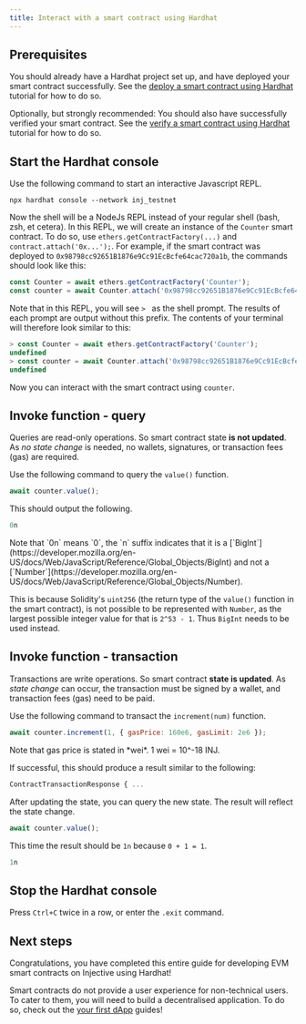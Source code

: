 ```yaml
---
title: Interact with a smart contract using Hardhat
---
```


## Prerequisites

You should already have a Hardhat project set up, and have deployed your smart contract successfully.
See the [deploy a smart contract using Hardhat](./deploy-hardhat/) tutorial for how to do so.

Optionally, but strongly recommended: You should also have successfully verified your smart contract.
See the [verify a smart contract using Hardhat](./verify-hardhat/) tutorial for how to do so.

## Start the Hardhat console

Use the following command to start an interactive Javascript REPL.

```shell
npx hardhat console --network inj_testnet
```

Now the shell will be a NodeJs REPL instead of your regular shell (bash, zsh, et cetera).
In this REPL, we will create an instance of the `Counter` smart contract.
To do so, use `ethers.getContractFactory(...)` and `contract.attach('0x...');`.
For example, if the smart contract was deployed to `0x98798cc92651B1876e9Cc91EcBcfe64cac720a1b`, the commands should look like this:

```js
const Counter = await ethers.getContractFactory('Counter');
const counter = await Counter.attach('0x98798cc92651B1876e9Cc91EcBcfe64cac720a1b');
```

Note that in this REPL, you will see `> ` as the shell prompt.
The results of each prompt are output without this prefix.
The contents of your terminal will therefore look similar to this:

```js
> const Counter = await ethers.getContractFactory('Counter');
undefined
> const counter = await Counter.attach('0x98798cc92651B1876e9Cc91EcBcfe64cac720a1b');
undefined
```

Now you can interact with the smart contract using `counter`.

## Invoke function - query

Queries are read-only operations.
So smart contract state **is not updated**.
As *no state change* is needed, no wallets, signatures, or transaction fees (gas) are required.

Use the following command to query the `value()` function.

```js
await counter.value();
```

This should output the following.

```js
0n
```

<Callout icon="info" color="#07C1FF" iconType="regular">
Note that `0n` means `0`, the `n` suffix indicates that it is
a [`BigInt`](https://developer.mozilla.org/en-US/docs/Web/JavaScript/Reference/Global_Objects/BigInt)
and not a [`Number`](https://developer.mozilla.org/en-US/docs/Web/JavaScript/Reference/Global_Objects/Number).

This is because Solidity's `uint256` (the return type of the `value()` function in the smart contract),
is not possible to be represented with `Number`,
as the largest possible integer value for that is `2^53 - 1`.
Thus `BigInt` needs to be used instead.
</Callout>

## Invoke function - transaction

Transactions are write operations.
So smart contract **state is updated**.
As *state change* can occur, the transaction must be signed by a wallet, and transaction fees (gas) need to be paid.

Use the following command to transact the `increment(num)` function.

```js
await counter.increment(1, { gasPrice: 160e6, gasLimit: 2e6 });
```
<Callout icon="info" color="#07C1FF" iconType="regular">
Note that gas price is stated in *wei*.
1 wei = 10^-18 INJ.
</Callout>

If successful, this should produce a result similar to the following:

```js
ContractTransactionResponse { ...
```

After updating the state, you can query the new state.
The result will reflect the state change.

```js
await counter.value();
```

This time the result should be `1n` because `0 + 1 = 1`.

```js
1n
```

## Stop the Hardhat console

Press `Ctrl+C` twice in a row, or enter the `.exit` command.

## Next steps

Congratulations, you have completed this entire guide for developing EVM smart contracts on Injective using Hardhat!

Smart contracts do not provide a user experience for non-technical users.
To cater to them, you will need to build a decentralised application.
To do so, check out the [your first dApp](../dapps/) guides!
